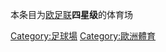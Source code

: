 {{Catnav|頁面分類|地理|大洲|欧洲|歐洲體育}}
{{Catnav|頁面分類|人类社会|文化|体育|歐洲體育}}
{{Catnav|頁面分類|...|文化|体育|歐洲體育}}

本条目为[[欧足联|欧足联]]'''四星级'''的体育场

[[Category:足球場|Category:足球場]]
[[Category:歐洲體育|Category:歐洲體育]]